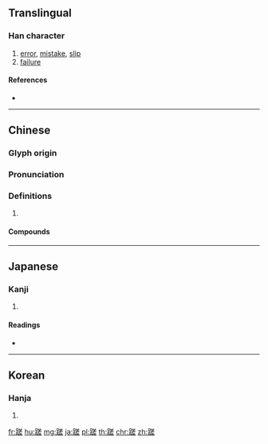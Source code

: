 {{character info/new}}
==Translingual==

===Han character===
{{Han char|rn=157|rad=足|as=10|sn=17|four=68111|canj=RMTQM}}

# [[error]], [[mistake]], [[slip]]
# [[failure]]

====References====
* {{Han ref|kx=1231.050|dkj=37745|dj=1703.040|hdz=63725.100|uh=8E49|ud=36425|bh=C1CE|bd=49614}}

----

==Chinese==
{{zh-forms}}

===Glyph origin===
{{Han etym}}

===Pronunciation===
{{zh-pron
|m=cuō
|c=co1
|mn=chhê/chhôe
|mc=y
|oc=y
|cat=
}}

===Definitions===
{{zh-hanzi}}

# {{rfdef|zh}}

====Compounds====
{{zh-der|一頭蹉|平蹉|日月蹉跎|爬蹉|蹉對|蹉跌|蹉跎}}

----

==Japanese==

===Kanji===
{{ja-kanji|grade=|rs=足10}}

# {{defn|lang=ja|sort=足10}}

====Readings====
* {{ja-readings|on=[[さ]] (sa)|kun=[[つまずく]] (tsumazuku)|nanori=}}

----

==Korean==

===Hanja===
{{ko-hanja|hangeul=차|eumhun=|rv=cha|mr=ch'a|y=cha}}

# {{defn|lang=ko|sort=足10}}

[[fr:蹉]]
[[hu:蹉]]
[[mg:蹉]]
[[ja:蹉]]
[[pl:蹉]]
[[th:蹉]]
[[chr:蹉]]
[[zh:蹉]]
